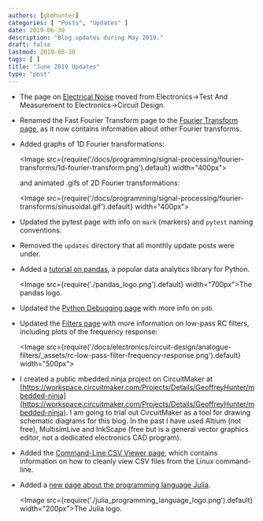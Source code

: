 ```yaml
---
authors: [gbmhunter]
categories: [ "Posts", "Updates" ]
date: 2019-06-30
description: "Blog updates during May 2019."
draft: false
lastmod: 2019-06-30
tags: [ ]
title: "June 2019 Updates"
type: "post"
---
```


* The page on [Electrical Noise](/electronics/circuit-design/electrical-noise) moved from Electronics->Test And Measurement to Electronics->Circuit Design.

* Renamed the Fast Fourier Transform page to the [Fourier Transform page](/programming/signal-processing/fourier-transforms), as it now contains information about other Fourier transforms.

* Added graphs of 1D Fourier transformations:

    <Image src={require('/docs/programming/signal-processing/fourier-transforms/1d-fourier-transform.png').default} width="400px"></Image>

    and animated .gifs of 2D Fourier transformations:

    <Image src={require('/docs/programming/signal-processing/fourier-transforms/sinusoidal.gif').default} width="400px"></Image>

* Updated the pytest page with info on `mark` (markers) and `pytest` naming conventions.

* Removed the `updates` directory that all monthly update posts were under.

* Added a [tutorial on pandas](/programming/languages/python/pandas), a popular data analytics library for Python.

    <Image src={require('./pandas_logo.png').default} width="700px">The pandas logo.</Image>

* Updated the [Python Debugging page](/programming/languages/python/python-debugging) with more info on `pdb`.

* Updated the [Filters page](/electronics/circuit-design/analogue-filters) with more information on low-pass RC filters, including plots of the frequency response:

    <Image src={require('/docs/electronics/circuit-design/analogue-filters/_assets/rc-low-pass-filter-frequency-response.png').default} width="500px"></Image>

* I created a public mbedded.ninja project on CircuitMaker at [https://workspace.circuitmaker.com/Projects/Details/GeoffreyHunter/mbedded-ninja](https://workspace.circuitmaker.com/Projects/Details/GeoffreyHunter/mbedded-ninja). I am going to trial out CircuitMaker as a tool for drawing schematic diagrams for this blog. In the past I have used Altium (not free), MultisimLive and InkScape (free but is a general vector graphics editor, not a dedicated electronics CAD program).

* Added the [Command-Line CSV Viewer page](/programming/operating-systems/linux/command-line-csv-viewer), which contains information on how to cleanly view CSV files from the Linux command-line.

* Added a [new page about the programming language Julia](/programming/languages/julia).

    <Image src={require('./julia_programming_language_logo.png').default} width="200px">The Julia logo.</Image>
